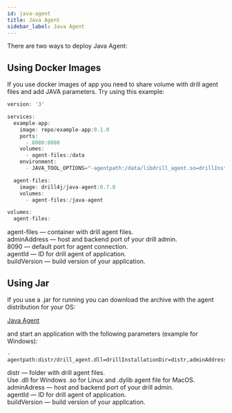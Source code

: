 ```yaml
---
id: java-agent
title: Java Agent
sidebar_label: Java Agent
---
```


There are two ways to deploy Java Agent:

## Using Docker Images


If you use docker images of app you need to share volume with drill agent files and add JAVA parameters. Try using this example:

```java
version: '3'

services:
  example-app:
    image: repo/example-app:0.1.0
    ports:
      - 8080:8080
    volumes:
      - agent-files:/data    
    environment:
      - JAVA_TOOL_OPTIONS="-agentpath:/data/libdrill_agent.so=drillInstallationDir=/data,adminAddress=host.docker.internal:8090,agentId=ExampleAgentId,buildVersion=0.1.0,logLevel=INFO"

  agent-files:
    image: drill4j/java-agent:0.7.0
    volumes:
      - agent-files:/java-agent

volumes:
  agent-files:
```

<AdditionalInformation className="space-y-2">

<Badge color="#BFC7D5">agent-files</Badge> — container with drill agent files. <br/>
<Badge color="#BFC7D5">adminAddress</Badge> — host and backend port of your drill admin. <br/>
<Badge color="#BFC7D5">8090</Badge> — default port for agent connection. <br/>
<Badge color="#BFC7D5">agentId </Badge> — ID for drill agent of application. <br/>
<Badge color="#B6C7D5">buildVersion</Badge> — build version of your application. <br/>

</AdditionalInformation>

## Using Jar

If you use a .jar for running you can download the archive with the agent distribution for your OS:

<a href='https://github.com/Drill4J/java-agent/releases/tag/v0.7.0' target="_black">
    Java Agent
    <ExternalLinkIcon/>
</a>

and start an application with the following parameters (example for Windows):

```
-agentpath:distr/drill_agent.dll=drillInstallationDir=distr,adminAddress=localhost:8090,agentId=ExampleAgent,buildVersion=0.1.0,logLevel=INFO
```

<AdditionalInformation className="space-y-2">

<Badge color="#BFC7D5">distr</Badge> — folder with drill agent files.  <br/>
Use <Badge color="#BFC7D5">.dll</Badge> for Windows <Badge color="#76A5E3">.so</Badge> for Linux and <Badge color="#76A5E3">.dylib</Badge> agent file for MacOS. <br/>
<Badge>adminAdress</Badge> — host and backend port of your drill admin.  <br/>
<Badge color="#BFC7D5">agentId</Badge> — ID for drill agent of application. <br/> 
<Badge color="#BFC7D5">buildVersion</Badge> — build version of your application. <br/>

</AdditionalInformation>
